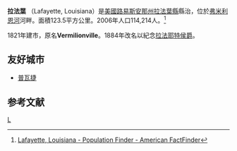 {{noteTA
|1=zh-hans:拉斐特; zh-hant:拉法葉;
}}
{{Infobox settlement
<!-- See Template:Infobox settlement for additional fields and descriptions -->
| name                    = 拉法葉
| native_name             = 拉法葉
| native_name_lang        = fr
| settlement_type         = [[City|City]]
| image_skyline           = LafayetteCollage.jpg
| imagesize               = 300px
| image_alt               =
| image_caption           =  From upper left: Statue in front of downtown fire station, Oak lined street in the University district, Downtown Lafayette, Louisiana, The [[Cajundome|Cajundome]], and the [[University_of_Louisiana_at_Lafayette|University of Louisiana at Lafayette]] quad.
| image_flag              = Flag of Lafayette, Louisiana.gif
| flag_size               = 250px
| flag_alt                =
| image_seal              =
| seal_size               =
| seal_alt                =
| image_shield            =
| shield_size             =
| shield_alt              =
| image_blank_emblem      =
| blank_emblem_type       =
| blank_emblem_size       =
| blank_emblem_alt        =
| nickname                = The Hub City
| motto                   = The Heart of [[Cajun|Cajun]] Country
| image_map               =
| mapsize                 =
| map_alt                 =
| map_caption             =
| image_map1              =
| mapsize1                =
| map_alt1                =
| map_caption1            =
| image_dot_map           = Louisiana Locator Map with US.PNG
| dot_mapsize             = 300px
| dot_map_base_alt        =
| dot_map_alt             =
| dot_map_caption         = Location of Lafayette in [[Louisiana|Louisiana]], within United States.
| dot_x = 112|dot_y = 180
| pushpin_map             =
| pushpin_label_position  =
| pushpin_map_alt         =
| pushpin_mapsize         =
| pushpin_map_caption     =
| latd  =  30|latm  =  12|lats  =  50|latNS  = N
| longd =  92|longm =  01|longs =  46|longEW = W
| coor_pinpoint           =
| coordinates_type        =
| coordinates_display     = inline,title
| coordinates_footnotes   =
| subdivision_type        = [[List_of_sovereign_states|Country]]
| subdivision_name        = [[United_States|United States]]
| subdivision_type1       = [[Political_divisions_of_the_United_States|State]]
| subdivision_name1       = [[Louisiana|Louisiana]]
| subdivision_type2       = [[List_of_parishes_in_Louisiana|Parish]]
| subdivision_name2       = [[Lafayette_Parish,_Louisiana|Lafayette]]
| established_title       = Founded
| established_date        = [[1821|1821]] as Vermilionville
| established_title1      = Renamed
| established_date1       = [[1884|1884]] as Lafayette
| founder                 = Jean Mouton
| named_for               = [[Gilbert_du_Motier,_marquis_de_Lafayette|General Gilbert du Motier, Marquis De Lafayette]]
| seat_type               =
| seat                    =
| government_footnotes    =
| government_type         = [[Consolidated_city-county|Consolidated City-Parish]]
| leader_party            = [[Republican_Party_(United_States)|Republican]]
| leader_title            = City-Parish President
| leader_name             = [[Joey_Durel|Joey Durel]]
| leader_title1           =
| leader_name1            =
| total_type              = City Total
| unit_pref               = Imperial
| area_total_sq_mi        = 47.7
| area_land_sq_mi         = 47.6
| area_water_sq_mi        = 0.1
| area_water_percent      = auto
| area_metro_sq_mi        = 5252
| elevation_footnotes     =
| elevation_m             =
| elevation_ft            = 36
| population_footnotes    =
| population_total        = 120623
| population_as_of        = 2010
| population_density_km2  =
| population_density_sq_mi= 2316.7
| pop_est_as_of           = 2007
| population_est          =
| population_demonym      = Lafayettiens
| population_note         =
| timezone1               = [[North_American_Central_Time_Zone|CST]]
| utc_offset1             = -6
| timezone1_DST           = [[North_American_Central_Time_Zone|CDT]]
| utc_offset1_DST         = -5
| postal_code_type        = ZIP codes
| postal_code             = 70501-9, 70593, 70596, 70598
| area_code_type          =
| area_code               = [[Area_code_337|337]]
| twin1                   = [[Le_Cannet|Le Cannet]]
| twin2                   = [[Longueuil|Longueuil]], [[Québec|Québec]]
| twin3                   = [[Moncton|Moncton]], [[New_Brunswick|New Brunswick]]
| twin4                   = [[Poitiers|Poitiers]]
| twin5                   = [[Namur_(city)|Namur]]
| twin6                   = [[Agnibilékrou|Agnibilékrou]]
| twin1_country           = [[France|France]]
| twin2_country           = [[Canada|Canada]]
| twin3_country           = [[Canada|Canada]]
| twin4_country           = [[France|France]]
| twin5_country           = [[Belgium|Belgium]]
| twin6_country           = [[Côte_d'Ivoire|Côte d'Ivoire]]
| website                 = [http://www.lafayettela.gov www.lafayettela.gov]
| footnotes               =
}}
'''拉法葉''' （Lafayette, Louisiana）是[[美國|美國]][[路易斯安那州|路易斯安那州]][[拉法葉縣_(路易斯安那州)|拉法葉縣]]縣治，位於[[弗米利恩河|弗米利恩河]]河畔。面積123.5平方公里。2006年人口114,214人。<ref>[http://factfinder.census.gov/servlet/SAFFPopulation?_event=Search&geo_id=16000US2629000&_geoContext=01000US%7C04000US26%7C16000US2629000&_street=&_county=Lafayette+city&_cityTown=Lafayette+city&_state=04000US22&_zip=&_lang=en&_sse=on&ActiveGeoDiv=geoSelect&_useEV=&pctxt=fph&pgsl=160&_submenuId=population_0&ds_name=null&_ci_nbr=null&qr_name=&reg=%3Anull&_keyword=&_industry= Lafayette, Louisiana - Population Finder - American FactFinder]{{Dead link|date=2020年4月 |bot=InternetArchiveBot |fix-attempted=yes }}</ref>

1821年建市，原名'''Vermilionville'''。1884年改名以紀念[[拉法耶特侯爵|拉法耶特侯爵]]。

==友好城市==

* {{FRA}} [[普瓦捷|普瓦捷]]

== 参考文献 ==
<div class="references-small">
<references />
</div>

{{路易斯安那州}}

{{Authority control}}
[[Category:路易斯安那州城市|L]]